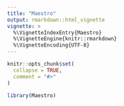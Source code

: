```yaml
---
title: "Maestro"
output: rmarkdown::html_vignette
vignette: >
  %\VignetteIndexEntry{Maestro}
  %\VignetteEngine{knitr::rmarkdown}
  %\VignetteEncoding{UTF-8}
---
```


```r
knitr::opts_chunk$set(
  collapse = TRUE,
  comment = "#>"
)
```

```r
library(Maestro)
```
